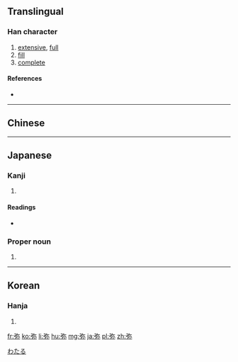 {{also|彌}}
==Translingual==

===Han character===
{{Han char|rn=57|rad=弓|as=05|sn=8|four=|canj=弓弓火 (NNF)|ids=⿰[[弓]][[尔]]}}

# [[extensive]], [[full]]
# [[fill]]
# [[complete]]

====References====
* {{Han ref|kx=0357.300|dkj=09753|dj=0674.120|hdz=20993.060|uh=5F25|ud=24357}}

----
==Chinese==
{{zh-see|彌}}
----

==Japanese==

===Kanji===
{{ja-kanji|grade=|rs=弓05}}

# {{defn|lang=ja|sort=弓05}}

====Readings====
* {{ja-readings|on=[[み]] (mi)|kun=[[ひさしい]] (hisashii), [[とおい]] (tooi), [[や]] (ya)}}

===Proper noun===
{{ja-pos|k|proper|hira=わたる|rom=Wataru}}

# {{given name|male|lang=ja}}

[[Category:Japanese male given names|わたる]]

----

==Korean==

===Hanja===
{{ko-hanja|hangeul=미|eumhun=|rv=mi|mr=mi|y=mi}}

# {{defn|lang=ko|sort=弓05}}

[[fr:弥]]
[[ko:弥]]
[[li:弥]]
[[hu:弥]]
[[mg:弥]]
[[ja:弥]]
[[pl:弥]]
[[zh:弥]]